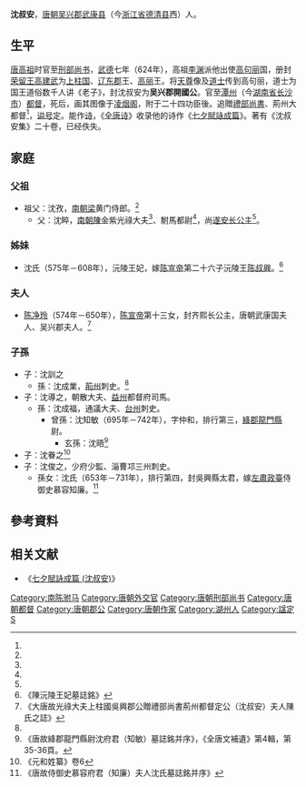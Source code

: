 '''沈叔安'''，[[唐朝|唐朝]][[吴兴郡|吴兴郡]][[武康县|武康县]]（今[[浙江省|浙江省]][[德清县|德清县]]西）人。

==生平==
[[唐高祖|唐高祖]]时官至[[刑部尚书|刑部尚书]]，[[武德|武德]]七年（624年），高祖[[李渊|李渊]]派他出使[[高句丽|高句丽]]国，册封[[荣留王|荣留王]][[高建武|高建武]]为[[上柱国|上柱国]]、[[辽东郡|辽东郡]]王、[[高丽|高丽]]王。将[[天尊|天尊]]像及[[道士|道士]]传到高句丽，道士为国王道俗数千人讲《老子》，封沈叔安为'''吴兴郡開國公'''。官至[[潭州|潭州]]（今[[湖南省|湖南省]][[长沙市|长沙市]]）[[都督|都督]]，死后，画其图像于[[凌烟阁|凌烟阁]]，附于二十四功臣後。追贈[[禮部尚書|禮部尚書]]、荊州大都督<ref name=szm/>，[[谥号|谥号]]定。能作[[诗|诗]]，《[[全唐诗|全唐诗]]》收录他的诗作《[[s:全唐詩/卷033|七夕賦詠成篇]]》。著有《沈叔安集》二十卷，已经佚失。

==家庭==
===父祖===
*祖父：沈孜，[[南朝梁|南朝梁]]黄门侍郎。<ref name=ss/>
**父：沈睟，[[南朝陳|南朝陳]]金紫光祿大夫<ref name=yl/>、駙馬都尉<ref name=ss/>，尚[[遂安长公主|遂安长公主]]<ref name=yl/>。

===姊妹===
*沈氏（575年－608年），沅陵王妃，嫁[[陈宣帝|陈宣帝]]第二十六子沅陵王[[陈叔興|陈叔興]]。<ref name=yl>《陳沅陵王妃墓誌銘》</ref>

===夫人===
*[[陈净玲|陈净玲]]（574年－650年），[[陈宣帝|陈宣帝]]第十三女，封齐熙长公主，唐朝武康国夫人、吴兴郡夫人。<ref>《大唐故光祿大夫上柱國吳興郡公贈禮部尚書荊州都督定公（沈叔安）夫人陳氏之誌》</ref>

===子孫===
*子：沈訓之
**孫：沈成業，[[荊州_(古代)|荊州]]刺史。<ref name=yhxz/>
*子：沈導之，朝散大夫、[[益州|益州]]都督府司馬。
**孫：沈成福，通議大夫、[[台州_(武德)|台州]]刺史。
***曾孫：沈知敏（695年－742年），字仲和，排行第三，[[絳郡|絳郡]][[龍門縣_(北魏)|龍門縣]]尉。
****玄孫：沈晤<ref name=szm>《唐故絳郡龍門縣尉沈府君（知敏）墓誌銘并序》，《全唐文補遺》第4輯，第35-36頁。</ref>
*子：沈眷之<ref name=yhxz>《元和姓纂》卷6</ref>
*子：沈俊之，少府少監、淄曹邛三州刺史。
**孫女：沈氏（653年－731年），排行第四，封吳興縣太君，嫁[[左肅政臺|左肅政臺]]侍御史慕容知廉。<ref name=ss>《唐故侍御史慕容府君（知廉）夫人沈氏墓誌銘并序》</ref>

==參考資料==
{{reflist|}}

==相关文献==
*《[[s:七夕賦詠成篇_(沈叔安)|七夕賦詠成篇 (沈叔安)]]》

[[Category:南陈驸马|Category:南陈驸马]]
[[Category:唐朝外交官|Category:唐朝外交官]]
[[Category:唐朝刑部尚书|Category:唐朝刑部尚书]]
[[Category:唐朝都督|Category:唐朝都督]]
[[Category:唐朝郡公|Category:唐朝郡公]]
[[Category:唐朝作家|Category:唐朝作家]]
[[Category:湖州人|Category:湖州人]]
[[Category:諡定|Category:諡定]]
[[Category:吳興沈氏|S]]